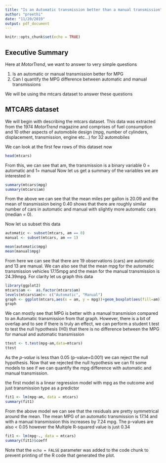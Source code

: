 ```yaml
---
title: "Is an Automatic transmission better than a manual transmission"
author: "preethi"
date: "11/20/2019"
output: pdf_document
---
```


```r
knitr::opts_chunk$set(echo = TRUE)
```

## Executive Summary

Here at *MotorTrend*, we want to answer to very simple questions  

1) Is an automatic or manual transmission better for MPG
2) Can I quantify the MPG difference between automatic and manual transmissions

We will be using the mtcars dataset to answer these questions  

## MTCARS dataset

We will begin with describing the mtcars dataset. This data was extracted from the 1974 *MotorTrend* magazine and comprises of fuel consumption and 10 other aspects of automobile design (mpg, number of cylinders, displacement, transmission, engine etc...) for 32 automobiles

We can look at the first few rows of this dataset now  

```r
head(mtcars)
```

From this, we can see that am, the transmission is a binary variable 0 = automatic and 1= manual
Now let us get a summary of the variables we are interested in  

```r
summary(mtcars$mpg)
summary(mtcars$am)
```
From the above we can see that the mean miles per gallon is 20.09 and the mean of transmission being 0.40 shows that there are roughly similar number of cars in automatic and manual with slightly more automatic cars (median = 0). 

Now let us subset this data
```r
automatic <- subset(mtcars, am == 0)
manual <- subset(mtcars, am == 1)

mean(automatic$mpg)
mean(manual$mpg)
```
From here we can see that there are 19 observations (cars) are automatic and 13 are manual. 
We can also see that the mean mpg for the automatic transmission vehicles 17.15mpg and the mean for the manual transmission is 24.39mpg. 
For clarity let us graph this data  

```r
library(ggplot2)
mtcars$am <-  as.factor(mtcars$am)
levels(mtcars$am)<- c("Automatic", "Manual")
graph <- ggplot(mtcars,aes(x = am, y = mpg))+geom_boxplot(aes(fill=am))
graph
```
We can mostly see that MPG is better with a manual transmision compared to an Automatic transmission from that graph. However, there is a bit of overlap and to see if there is truly an effect, we can perform a student t.test to test the null hypothesis (H0) that there is no difference between the MPG for manual and automatic transmission

```r
ttest <- t.test(mpg~am,data=mtcars)
ttest
```
As the *p-value* is less than 0.05 (p-value=0.001) we can reject the null hypothesis. 
Now that we rejected the null hypothesis we can fit some models to see if we can quantify the mpg difference with automatic and manual transmission. 

the first model is a linear regression model with mpg as the outcome and just transmission type as a predictor

```r
fit1 <- lm(mpg~am, data = mtcars)
summary(fit1)
```
From the above model we can see that the residuals are pretty symmetrical around the mean. 
The mean MPG of an automatic transmission is 17.14 and with a manual transmission this increases by 7.24 mpg. The p-values are also < 0.05 however the Multiple R-squared value is just 0.34

```r

fit1 <- lm(mpg~., data = mtcars)
summary(fit1)$coeff
```

Note that the `echo = FALSE` parameter was added to the code chunk to prevent printing of the R code that generated the plot.








